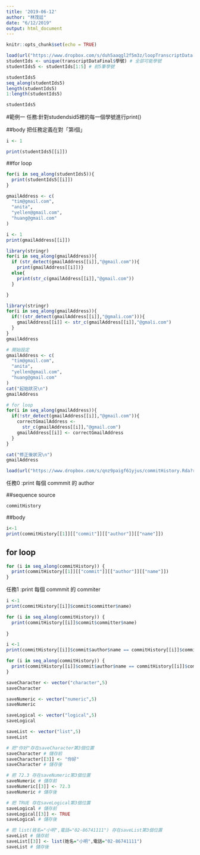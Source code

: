 ```yaml
---
title: '2019-06-12'
author: "林茂廷"
date: "6/12/2019"
output: html_document
---
```


```r
knitr::opts_chunk$set(echo = TRUE)
```

```r
load(url("https://www.dropbox.com/s/duh5aaqgl2f5m3z/loopTranscriptData.Rda?raw=1"))
studentIds <- unique(transcriptDataFinal$學號) # 全部可能學號
studentIds5 <- studentIds[1:5] # 前5筆學號
```

```r
studentIds5
seq_along(studentIds5)
length(studentIds5)
1:length(studentIds5)
```


```r
studentIds5
```


#範例一
任務:針對studendsid5裡的每一個學號進行print()



##body
把任務定義在對「第i個」
```r
i <- 1

print(studentIds5[[i]])
```

##for loop

```r
for(i in seq_along(studentIds5)){
  print(studentIds5[[i]])
}
```
 
```r
gmailAddress <- c(
  "tim@gmail.com",
  "anita",
  "yellen@gmail.com",
  "huang@gmail.com"
)
```
 
```r
i <- 1
print(gmailAddress[[i]])
```

```r
library(stringr)
for(i in seq_along(gmailAddress)){
  if (str_detect(gmailAddress[[i]],"@gmail.com")){
    print(gmailAddress[[i]])}
  else{
    print(str_c(gmailAddress[[i]],"@gmail.com"))
  }

}
```

```r
library(stringr)
for(i in seq_along(gmailAddress)){
  if(!(str_detect(gmailAddress[[i]],"@gmali.com"))){
    gmailAddress[[i]] <- str_c(gmailAddress[[i]],"@gmali.com")
  }
}
gmailAddress
```

```r
# 開始設定
gmailAddress <- c(
  "tim@gmail.com",
  "anita",
  "yellen@gmail.com",
  "huang@gmail.com"
)
cat("起始狀況\n")
gmailAddress

# for loop
for(i in seq_along(gmailAddress)){
  if(!str_detect(gmailAddress[[i]],"@gmail.com")){
    correctGmailAddress <-
      str_c(gmailAddress[[i]],"@gmail.com")
    gmailAddress[[i]] <- correctGmailAddress
  }
}

cat("修正後狀況\n")
gmailAddress
```

```r
load(url("https://www.dropbox.com/s/qnz9paigf61yjus/commitHistory.Rda?raw=1"))
```


任務0 :print 每個 commmit 的 author

##sequence source
```r
commitHistory
```

##body
```r
i<-1
print(commitHistory[[1]][["commit"]][["author"]][["name"]])
```

## for loop
```r
for (i in seq_along(commitHistory)) {
  print(commitHistory[[1]][["commit"]][["author"]][["name"]])
}
```

任務1 :print 每個 commmit 的 commiter
```r
i <-1
print(commitHistory[[i]]$commit$committer$name)
```

```r
for (i in seq_along(commitHistory)) {
  print(commitHistory[[i]]$commit$committer$name)
  
}
```

```r
i <-1
print(commitHistory[[i]]$commit$author$name == commitHistory[[i]]$commit$committer$name)
```

```r
for (i in seq_along(commitHistory)) {
  print(commitHistory[[i]]$commit$author$name == commitHistory[[i]]$commit$committer$name)
}
```


```r
saveCharacter <- vector("character",5)
saveCharacter

saveNumeric <- vector("numeric",5)
saveNumeric

saveLogical <- vector("logical",5)
saveLogical

saveList <- vector("list",5)
saveList
```

```r
# 把"你好"存在saveCharacter第3個位置
saveCharacter # 儲存前
saveCharacter[[3]] <- "你好"
saveCharacter # 儲存後

# 把 72.3 存在saveNumeric第3個位置
saveNumeric # 儲存前
saveNumeric[[3]] <- 72.3
saveNumeric # 儲存後

# 把 TRUE 存在saveLogical第3個位置
saveLogical # 儲存前
saveLogical[[3]] <- TRUE
saveLogical # 儲存後

# 把 list(姓名="小明",電話="02-86741111") 存在saveList第3個位置
saveList # 儲存前
saveList[[3]] <- list(姓名="小明",電話="02-86741111")
saveList # 儲存後
```

